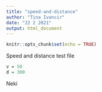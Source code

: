 ```yaml
---
title: "speed-and-distance"
author: "Tina Ivancir"
date: "22 2 2021"
output: html_document
---
```


```r
knitr::opts_chunk$set(echo = TRUE)
```

Speed and distance test file

```r

v = 50
d = 300

```

Neki